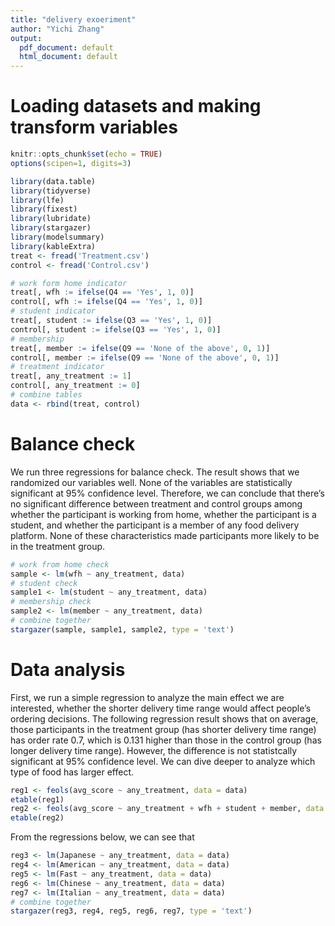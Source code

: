 ```yaml
---
title: "delivery exoeriment"
author: "Yichi Zhang"
output:
  pdf_document: default
  html_document: default
---
```

# Loading datasets and making transform variables
```r
knitr::opts_chunk$set(echo = TRUE)
options(scipen=1, digits=3)

library(data.table)
library(tidyverse)
library(lfe)
library(fixest)
library(lubridate)
library(stargazer)
library(modelsummary)
library(kableExtra)
treat <- fread('Treatment.csv')
control <- fread('Control.csv')

# work form home indicator
treat[, wfh := ifelse(Q4 == 'Yes', 1, 0)]
control[, wfh := ifelse(Q4 == 'Yes', 1, 0)]
# student indicator
treat[, student := ifelse(Q3 == 'Yes', 1, 0)]
control[, student := ifelse(Q3 == 'Yes', 1, 0)]
# membership
treat[, member := ifelse(Q9 == 'None of the above', 0, 1)]
control[, member := ifelse(Q9 == 'None of the above', 0, 1)]
# treatment indicator
treat[, any_treatment := 1]
control[, any_treatment := 0]
# combine tables
data <- rbind(treat, control)
```

# Balance check
We run three regressions for balance check. The result shows that we randomized our variables well. None of the variables are statistically significant at 95% confidence level. Therefore, we can conclude that there's no significant difference between treatment and control groups among whether the participant is working from home, whether the participant is a student, and whether the participant is a member of any food delivery platform. None of these characteristics made participants more likely to be in the treatment group.
```r
# work from home check
sample <- lm(wfh ~ any_treatment, data)
# student check
sample1 <- lm(student ~ any_treatment, data)
# membership check
sample2 <- lm(member ~ any_treatment, data)
# combine together
stargazer(sample, sample1, sample2, type = 'text')
```

# Data analysis
First, we run a simple regression to analyze the main effect we are interested, whether the shorter delivery time range would affect people's ordering decisions. The following regression result shows that on average, those participants in the treatment group (has shorter delivery time range) has order rate 0.7, which is 0.131 higher than those in the control group (has longer delivery time range). However, the difference is not statistcally significant at 95% confidence level. We can dive deeper to analyze which type of food has larger effect.

```r
reg1 <- feols(avg_score ~ any_treatment, data = data)
etable(reg1)
reg2 <- feols(avg_score ~ any_treatment + wfh + student + member, data = data)
etable(reg2)
```

From the regressions below, we can see that 
```r
reg3 <- lm(Japanese ~ any_treatment, data = data)
reg4 <- lm(American ~ any_treatment, data = data)
reg5 <- lm(Fast ~ any_treatment, data = data)
reg6 <- lm(Chinese ~ any_treatment, data = data)
reg7 <- lm(Italian ~ any_treatment, data = data)
# combine together
stargazer(reg3, reg4, reg5, reg6, reg7, type = 'text')
```


